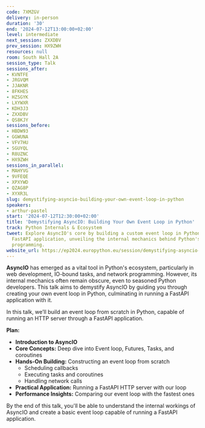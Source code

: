 ```yaml
---
code: 7XMZGV
delivery: in-person
duration: '30'
end: '2024-07-12T13:00:00+02:00'
level: intermediate
next_session: ZXXDBV
prev_session: HX9ZWH
resources: null
room: South Hall 2A
session_type: Talk
sessions_after:
- KVNTFE
- JRGVQM
- JJAKNR
- 8FKHES
- HZSGYK
- LXYWXR
- KDH3J3
- ZXXDBV
- QS8KJY
sessions_before:
- HBDW93
- GGWUNA
- VFV7HU
- SGUYQL
- R8UZNC
- HX9ZWH
sessions_in_parallel:
- MAHYVG
- 9VFEQE
- XPXYWD
- QZAG8P
- XYXR3L
slug: demystifying-asyncio-building-your-own-event-loop-in-python
speakers:
- arthur-pastel
start: '2024-07-12T12:30:00+02:00'
title: 'Demystifying AsyncIO: Building Your Own Event Loop in Python'
track: Python Internals & Ecosystem
tweet: Explore AsyncIO's core by building a custom event loop in Python to power a
  FastAPI application, unveiling the internal mechanics behind Python's asynchronous
  programming.
website_url: https://ep2024.europython.eu/session/demystifying-asyncio-building-your-own-event-loop-in-python
---
```


**AsyncIO** has emerged as a vital tool in Python's ecosystem, particularly in web development, IO-bound tasks, and network programming. However, its internal mechanics often remain obscure, even to seasoned Python developers. This talk aims to demystify AsyncIO by guiding you through creating your own event loop in Python, culminating in running a FastAPI application with it.

In this talk, we’ll build an event loop from scratch in Python, capable of running an HTTP server through a FastAPI application.

**Plan:**

- **Introduction to AsyncIO**
- **Core Concepts:** Deep dive into Event loop, Futures, Tasks, and coroutines
- **Hands-On Building:** Constructing an event loop from scratch
    - Scheduling callbacks
    - Executing tasks and coroutines
    - Handling network calls
- **Practical Application:** Running a FastAPI HTTP server with our loop
- **Performance Insights:** Comparing our event loop with the fastest ones

By the end of this talk, you'll be able to understand the internal workings of AsyncIO and create a basic event loop capable of running a FastAPI application.
